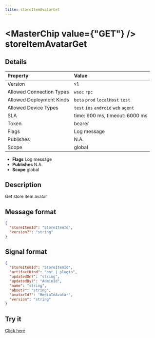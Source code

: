 ```yaml
---
title: storeItemAvatarGet
---
```



# <MasterChip value={"GET"} /> storeItemAvatarGet

## Details

| Property | Value | 
| :--- | :--- | 
| Version | `v1` |
| Allowed Connection Types | `wsoc` `rpc`  |
| Allowed Deployment Kinds | `beta` `prod` `localHost` `test`  |
| Allowed Device Types | `test` `ios` `android` `web` `agent`  |
| SLA | time: 600 ms, timeout: 6000 ms |
| Token | bearer |
| Flags | Log message |
| Publishes | N.A. |
| Scope | global |


- **Flags** Log message
- **Publishes** N.A.
- **Scope** global


## Description

Get store item avatar

## Message format

```json
{
  "storeItemId": "StoreItemId",
  "version?": "string"
}
```

## Signal format

```json
{
  "storeItemId": "StoreItemId",
  "artifactKind": "ent | plugin",
  "updatedOn?": "string",
  "updatedBy?": "AdminId",
  "name": "string",
  "about?": "string",
  "avatarId?": "MediaIdAvatar",
  "version": "string"
}
```

## Try it

[Click here](https://web.neome.ai/api?path=store_store_storeItemAvatarGet)

